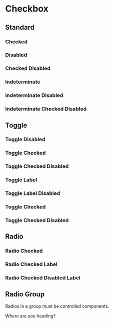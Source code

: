 
<Meta title="Components|Checkbox" />

<Anchor storyId="components-checkbox--standard" />

<SemanticLink docPath="/modules/checkbox/" />

# Checkbox

## Standard

<Preview>
    <Story name="standard">
        <Checkbox label="Milky Way" />
    </Story>
</Preview>

### Checked

<Preview>
    <Story name="standard checked">
        <Checkbox checked label="Milky Way" />
    </Story>
</Preview>

### Disabled

<Preview>
    <Story name="standard disabled">
        <Checkbox disabled label="Milky Way" />
    </Story>
</Preview>

### Checked Disabled

<Preview>
    <Story name="standard checked disabled">
        <Checkbox checked disabled label="Milky Way" />
    </Story>
</Preview>

### Indeterminate

<Preview>
    <Story name="indeterminate">
        <Checkbox indeterminate checked label="Milky Way" />
    </Story>
</Preview>

### Indeterminate Disabled

<Preview>
    <Story name="indeterminate disabled">
        <Checkbox indeterminate disabled label="Milky Way" />
    </Story>
</Preview>

### Indeterminate Checked Disabled

<Preview>
    <Story name="indeterminate checked disabled">
        <Checkbox indeterminate disabled checked label="Milky Way" />
    </Story>
</Preview>

## Toggle

<Preview>
    <Story name="toggle">
        <Checkbox toggle/>
    </Story>
</Preview>

### Toggle Disabled

<Preview>
    <Story name="toggle disabled">
        <Checkbox toggle disabled/>
    </Story>
</Preview>

### Toggle Checked

<Preview>
    <Story name="toggle checked">
        <Checkbox toggle checked/>
    </Story>
</Preview>

### Toggle Checked Disabled

<Preview>
    <Story name="toggle checked disabled">
        <Checkbox toggle checked disabled/>
    </Story>
</Preview>

### Toggle Label

<Preview>
    <Story name="toggle label">
        <Checkbox toggle label="Milky Way"/>
    </Story>
</Preview>

### Toggle Label Disabled

<Preview>
    <Story name="toggle label disabled">
        <Checkbox toggle disabled label="Milky Way"/>
    </Story>
</Preview>

### Toggle Checked

<Preview>
    <Story name="toggle label checked">
        <Checkbox toggle checked label="Milky Way"/>
    </Story>
</Preview>

### Toggle Checked Disabled

<Preview>
    <Story name="toggle label checked disabled">
        <Checkbox toggle checked disabled label="Milky Way"/>
    </Story>
</Preview>

## Radio

<Preview>
    <Story name="radio label">
        <Checkbox radio label="Milky Way"/>
    </Story>
</Preview>

### Radio Checked

<Preview>
    <Story name="radio disabled label">
        <Checkbox radio disabled label="Milky Way"/>
    </Story>
</Preview>

### Radio Checked Label

<Preview>
    <Story name="radio checked label">
        <Checkbox radio checked label="Milky Way"/>
    </Story>
</Preview>

### Radio Checked Disabled Label

<Preview>
    <Story name="radio checked disabled label">
        <Checkbox radio checked disabled label="Milky Way"/>
    </Story>
</Preview>

## Radio Group

Radios in a group must be controlled components.

<Preview>
    <Story name="radio group">
        <Form>
            <Form.Field>Where are you heading?</Form.Field>
            <Form.Field>
                <Checkbox radio label="Mars" name="checkboxRadioGroup" value="this" />
            </Form.Field>
            <Form.Field>
                <Checkbox radio label="Moon" name="checkboxRadioGroup" value="that" />
            </Form.Field>
        </Form>
    </Story>
</Preview>
